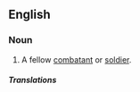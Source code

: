 ==English==

===Noun===
{{en-noun|comrades in arms}}

# {{lb|en|military}} A fellow [[combatant]] or [[soldier]].

=====Translations=====
{{trans-see|brother-in-arms}}